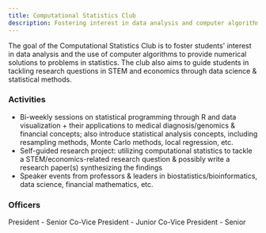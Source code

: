 ```yaml
---
title: Computational Statistics Club
description: Fostering interest in data analysis and computer algorithms to find solutions in statistics.
---
```



<Card title="Mission" icon="rocket"> 
    The goal of the Computational Statistics Club is to foster students' interest in data analysis and the use of computer algorithms to provide numerical solutions to problems in statistics. The club also aims to guide students in tackling research questions in STEM and economics through data science & statistical methods.
</Card>

### Activities

- Bi-weekly sessions on statistical programming through R and data visualization + their applications to medical diagnosis/genomics & financial concepts; also introduce statistical analysis concepts, including resampling methods, Monte Carlo methods, local regression, etc.
- Self-guided research project: utilizing computational statistics to tackle a STEM/economics-related research question & possibly write a research paper(s) synthesizing the findings
- Speaker events from professors & leaders in biostatistics/bioinformatics, data science, financial mathematics, etc.

### Officers

<CardGrid>
    <Card title="Saransh Jain">
        President - Senior
    </Card>
    <Card title="Karthik Subramanian">
        Co-Vice President - Junior
    </Card>
    <Card title="Anuj Naik">
        Co-Vice President - Senior
    </Card>
</CardGrid>